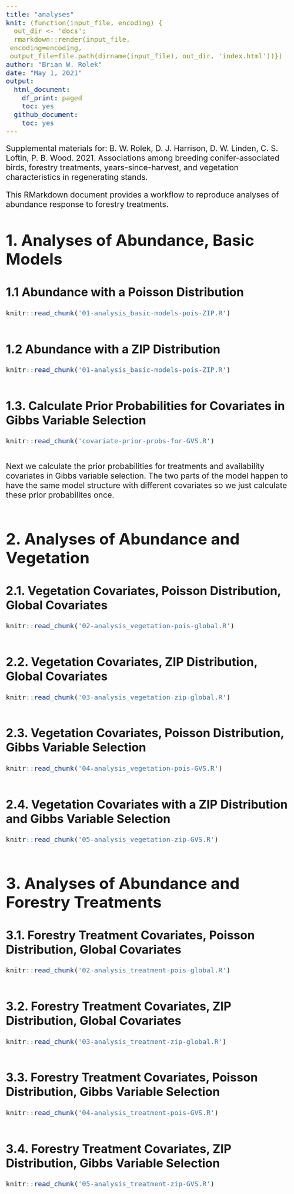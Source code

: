 ```yaml
---
title: "analyses"
knit: (function(input_file, encoding) {
  out_dir <- 'docs';
  rmarkdown::render(input_file,
 encoding=encoding,
 output_file=file.path(dirname(input_file), out_dir, 'index.html'))})
author: "Brian W. Rolek"
date: "May 1, 2021"
output:
  html_document:
    df_print: paged
    toc: yes
  github_document:
    toc: yes
---
```


<style type="text/css">
  body{
  font-size: 16pt;
}
</style>

Supplemental materials for:
B. W. Rolek, D. J. Harrison, D. W. Linden,  C. S. Loftin, 
P. B. Wood. 2021. Associations among breeding 
conifer-associated birds, forestry treatments, 
years-since-harvest, and vegetation characteristics in 
regenerating stands.  

This RMarkdown document provides a workflow to reproduce analyses of abundance response to forestry treatments.  

# 1. Analyses of Abundance, Basic Models  

## 1.1 Abundance with a Poisson Distribution  
```r
knitr::read_chunk('01-analysis_basic-models-pois-ZIP.R')
```
```r
```

## 1.2 Abundance with a ZIP Distribution  
```r
knitr::read_chunk('01-analysis_basic-models-pois-ZIP.R')
```
```r
```

## 1.3. Calculate Prior Probabilities for Covariates in Gibbs Variable Selection  
```r
knitr::read_chunk('covariate-prior-probs-for-GVS.R')
```
```r
```
Next we calculate the prior probabilities for treatments and availability covariates in Gibbs variable selection. The two parts of the model happen to have the same model structure with different covariates so we just calculate these prior probabilites once.  
```r
```

# 2. Analyses of Abundance and Vegetation

## 2.1. Vegetation Covariates, Poisson Distribution, Global Covariates
```r
knitr::read_chunk('02-analysis_vegetation-pois-global.R')
```
```r
```

## 2.2. Vegetation Covariates, ZIP Distribution, Global Covariates
```r
knitr::read_chunk('03-analysis_vegetation-zip-global.R')
```
```r
```

## 2.3. Vegetation Covariates, Poisson Distribution, Gibbs Variable Selection
```r
knitr::read_chunk('04-analysis_vegetation-pois-GVS.R')
```
```r
```

## 2.4. Vegetation Covariates with a ZIP Distribution and Gibbs Variable Selection
```r
knitr::read_chunk('05-analysis_vegetation-zip-GVS.R')
```
```r
```

# 3. Analyses of Abundance and Forestry Treatments  

## 3.1. Forestry Treatment Covariates, Poisson Distribution, Global Covariates
```r
knitr::read_chunk('02-analysis_treatment-pois-global.R')
```
```r
```

## 3.2. Forestry Treatment Covariates, ZIP Distribution, Global Covariates
```r
knitr::read_chunk('03-analysis_treatment-zip-global.R')
```
```r
```

## 3.3. Forestry Treatment Covariates, Poisson Distribution, Gibbs Variable Selection
```r
knitr::read_chunk('04-analysis_treatment-pois-GVS.R')
```
```r
```

## 3.4. Forestry Treatment Covariates, ZIP Distribution, Gibbs Variable Selection
```r
knitr::read_chunk('05-analysis_treatment-zip-GVS.R')
```
```r
```